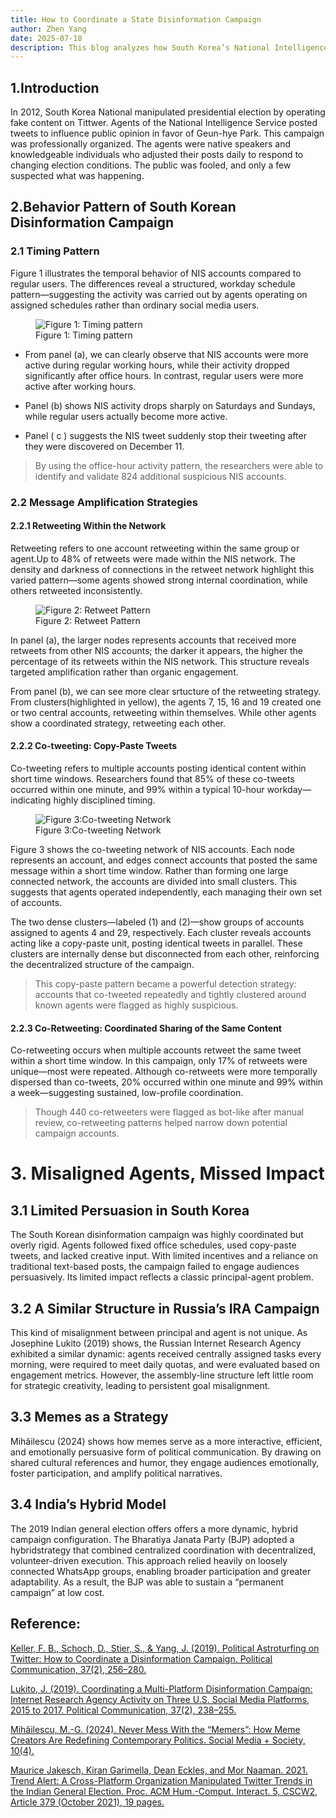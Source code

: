 ```yaml
---
title: How to Coordinate a State Disinformation Campaign
author: Zhen Yang
date: 2025-07-18
description: This blog analyzes how South Korea’s National Intelligence Service coordinated a large-scale disinformation campaign during the 2012 presidential election. By examining timing patterns, content adjustments, and organizational behavior, I uncovers how state agents operated systematically to manipulate public opinion. In the final section, I briefly compares this case to other coordinated disinformation efforts, raising broader questions about how such campaigns are managed.
---
```


## 1.Introduction

In 2012, South Korea National manipulated presidential election by operating fake content on Tittwer. Agents of the National Intelligence Service posted tweets to influence public opinion in favor of Geun-hye Park. This campaign was professionally organized. The agents were native speakers and knowledgeable individuals who adjusted their posts daily to respond to changing election conditions. The public was fooled, and only a few suspected what was happening.

## 2.Behavior Pattern of South Korean Disinformation Campaign

### 2.1 Timing Pattern

Figure 1 illustrates the temporal behavior of NIS accounts compared to regular users. The differences reveal a structured, workday schedule pattern—suggesting the activity was carried out by agents operating on assigned schedules rather than ordinary social media users.


![Figure 1: Timing pattern](zhen_yang_1.png)


-	From panel (a), we can clearly observe that NIS accounts were more active during regular working hours, while their activity dropped significantly after office hours. In contrast, regular users were more active after working hours.

-	Panel (b) shows NIS activity drops sharply on Saturdays and Sundays, while regular users actually become more active.

-	Panel ( c ) suggests the NIS tweet suddenly stop their tweeting after they were discovered on December 11.


> By using the office-hour activity pattern, the researchers were able to identify and validate 824 additional suspicious NIS accounts.




### 2.2 Message Amplification Strategies

#### 2.2.1 Retweeting Within the Network

Retweeting refers to one account retweeting within the same group or agent.Up to 48% of retweets were made within the NIS network. The density and darkness of connections in the retweet network highlight this varied pattern—some agents showed strong internal coordination, while others retweeted inconsistently.

![Figure 2: Retweet Pattern](zhen_yang_2.png)



In panel (a), the larger nodes represents accounts that received more retweets from other NIS accounts; the darker it appears, the higher the percentage of its retweets within the NIS network. This structure reveals targeted amplification rather than organic engagement.

From panel (b), we can see more clear srtucture of the retweeting strategy. From clusters(highlighted in yellow), the agents 7, 15, 16 and 19 created one or two central accounts, retweeting within themselves. While other agents show a coordinated strategy, retweeting each other.



#### 2.2.2 Co-tweeting: Copy-Paste Tweets



Co-tweeting refers to multiple accounts posting identical content within short time windows. Researchers found that 85% of these co-tweets occurred within one minute, and 99% within a typical 10-hour workday—indicating highly disciplined timing.



![ Figure 3:Co-tweeting Network](zhen_yang_3.png)

Figure 3 shows the co-tweeting network of NIS accounts. Each node represents an account, and edges connect accounts that posted the same message within a short time window. Rather than forming one large connected network, the accounts are divided into small clusters. This suggests that agents operated independently, each managing their own set of accounts.

The two dense clusters—labeled (1) and (2)—show groups of accounts assigned to agents 4 and 29, respectively. Each cluster reveals accounts acting like a copy-paste unit, posting identical tweets in parallel. These clusters are internally dense but disconnected from each other, reinforcing the decentralized structure of the campaign.


>This copy-paste pattern became a powerful detection strategy: accounts that co-tweeted repeatedly and tightly clustered around known agents were flagged as highly suspicious. 




#### 2.2.3 Co-Retweeting: Coordinated Sharing of the Same Content

Co-retweeting occurs when multiple accounts retweet the same tweet within a short time window. In this campaign, only 17% of retweets were unique—most were repeated. Although co-retweets were more temporally dispersed than co-tweets, 20% occurred within one minute and 99% within a week—suggesting sustained, low-profile coordination.

>Though 440 co-retweeters were flagged as bot-like after manual review, co-retweeting patterns helped narrow down potential campaign accounts.




# 3. Misaligned Agents, Missed Impact

## 3.1 Limited Persuasion in South Korea 

The South Korean disinformation campaign was highly coordinated but overly rigid. Agents followed fixed office schedules, used copy-paste tweets, and lacked creative input. With limited incentives and a reliance on traditional text-based posts, the campaign failed to engage audiences persuasively. Its limited impact reflects a classic principal-agent problem.

## 3.2 A Similar Structure in Russia’s IRA Campaign
This kind of misalignment between principal and agent is not unique. As Josephine Lukito (2019) shows, the Russian Internet Research Agency exhibited a similar dynamic: agents received centrally assigned tasks every morning, were required to meet daily quotas, and were evaluated based on engagement metrics. However, the assembly-line structure left little room for strategic creativity, leading to persistent goal misalignment.

## 3.3  Memes as a Strategy
Mihăilescu (2024) shows how memes serve as a more interactive, efficient, and emotionally persuasive form of political communication. By drawing on shared cultural references and humor, they engage audiences emotionally, foster participation, and amplify political narratives.

##  3.4 India’s Hybrid Model
The 2019 Indian general election offers offers a more dynamic, hybrid campaign configuration. The Bharatiya Janata Party (BJP) adopted a hybridstrategy that combined centralized coordination with decentralized, volunteer-driven execution. This approach relied heavily on loosely connected WhatsApp groups, enabling broader participation and greater adaptability. As a result, the BJP was able to sustain a “permanent campaign” at low cost.


## Reference:

[Keller, F. B., Schoch, D., Stier, S., & Yang, J. (2019). Political Astroturfing on Twitter: How to Coordinate a Disinformation Campaign. Political Communication, 37(2), 256–280.](https://doi.org/10.1080/10584609.2019.1661888)

[Lukito, J. (2019). Coordinating a Multi-Platform Disinformation Campaign: Internet Research Agency Activity on Three U.S. Social Media Platforms, 2015 to 2017. Political Communication, 37(2), 238–255.](https://doi.org/10.1080/10584609.2019.1661889)

[Mihăilescu, M.-G. (2024). Never Mess With the “Memers”: How Meme Creators Are Redefining Contemporary Politics. Social Media + Society, 10(4).]( https://doi.org/10.1177/20563051241296256 (Original work published 2024))

[Maurice Jakesch, Kiran Garimella, Dean Eckles, and Mor Naaman. 2021. Trend Alert: A Cross-Platform Organization Manipulated Twitter Trends in the Indian General Election. Proc. ACM Hum.-Comput. Interact. 5, CSCW2, Article 379 (October 2021), 19 pages.]( https://doi.org/10.1145/3479523)

